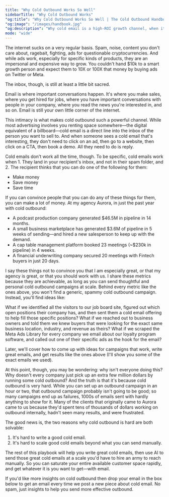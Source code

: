 ```yaml
---
title: "Why Cold Outbound Works So Well"
sidebarTitle: "Why Cold Outbound Works"
"og:title": "Why Cold Outbound Works So Well | The Cold Outbound Handbook"
"og:image": "/images/handbook.jpg"
"og:description": "Why cold email is a high-ROI growth channel, when it works, and the principles behind campaigns that drive pipeline."
mode: "wide"
---
```



 The internet sucks on a very regular basis. Spam, noise, content you don't care about, ragebait, fighting, ads for questionable cryptocurrencies. And while ads work, especially for specific kinds of products, they are an impersonal and expensive way to grow. You couldn't hand $10k to a smart growth person and expect them to 10X or 100X that money by buying ads on Twitter or Meta.

The inbox, though, is still at least a little bit sacred.

Email is where important conversations happen. It's where you make sales, where you get hired for jobs, where you have important conversations with people in your company, where you read the news you're interested in, and so on. Email is still your own little corner of the internet.

This intimacy is what makes cold outbound such a powerful channel. While most advertising involves you renting space somewhere—the digital equivalent of a billboard—cold email is a direct line into the inbox of the person you want to sell to. And when someone sees a cold email that's interesting, they don't need to click on an ad, then go to a website, then click on a CTA, then book a demo. All they need to do is reply.

Cold emails don't work all the time, though. To be specific, cold emails work when 1. They land in your recipient's inbox, and not in their spam folder, and 2. The recipient thinks that you can do one of the following for them:

- Make money
- Save money
- Save time

If you can convince people that you can do any of these things for them, you can make a lot of money. At my agency Aurora, in just the past year with cold outbound:

- A podcast production company generated $46.5M in pipeline in 14 months.
- A small business marketplace has generated $3.6M of pipeline in 5 weeks of sending—and hired a new salesperson to keep up with the demand.
- A cap table management platform booked 23 meetings (~$230k in pipeline) in 4 weeks.
- A financial underwriting company secured 20 meetings with Fintech buyers in just 20 days.

I say these things not to convince you that I am especially great, or that my agency is great, or that you should work with us. I share these metrics because they are achievable, as long as you can send thoughtful and personal cold outbound campaigns at scale. Behind every metric like the ones above, you won't find a generic, spammy cold outbound campaign. Instead, you'll find ideas like:

<Tip>
What if we identified all the visitors to our job board site, figured out which open positions their company has, and then sent them a cold email offering to help fill those specific positions?
</Tip>

<Tip>
What if we reached out to business owners and told them we knew buyers that were looking for the exact same business location, industry, and revenue as theirs?
</Tip>

<Tip>
What if we scraped the Meta Ads Library for every company we email about our loyalty program software, and called out one of their specific ads as the hook for the email?
</Tip>

Later, we'll cover how to come up with ideas for campaigns that work, write great emails, and get results like the ones above (I'll show you some of the exact emails we used).

At this point, though, you may be wondering: why isn't everyone doing this? Why doesn't every company just pick up an extra few million dollars by running some cold outbound? And the truth is that it's because cold outbound is very hard. While you can set up an outbound campaign in an hour or two, that outbound campaign probably isn't going to be good; so many campaigns end up as failures, 1000s of emails sent with hardly anything to show for it. Many of the clients that originally came to Aurora came to us because they'd spent tens of thousands of dollars working on outbound internally, hadn't seen many results, and were frustrated.

The good news is, the two reasons why cold outbound is hard are both solvable:

1. It's hard to write a good cold email.
2. It's hard to scale good cold emails beyond what you can send manually.

The rest of this playbook will help you write great cold emails, then use AI to send those great cold emails at a scale you'd have to hire an army to reach manually. So you can saturate your entire available customer space rapidly, and get whatever it is you want to get—with email.

If you'd like more insights on cold outbound then drop your email in the box below to get an email every time we post a new piece about cold email. No spam, just insights to help you send more effective outbound.

<Newsletter />